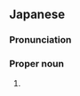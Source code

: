 ==Japanese==
{{ja-kanjitab|かず|ゆき}}

===Pronunciation===
{{ja-pron|かずゆき}}

===Proper noun===
{{ja-pos|proper|かずゆき}}

# {{given name|male|lang=ja|sort=かずゆき}}